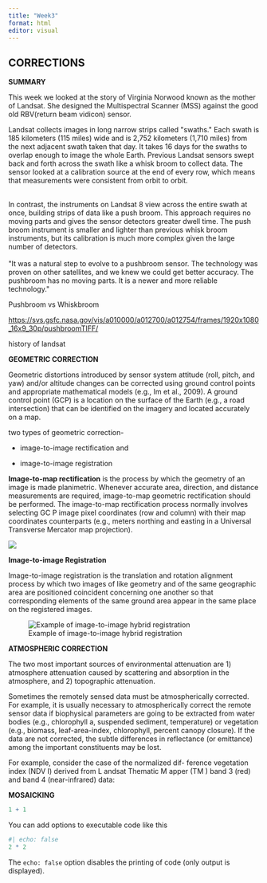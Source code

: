 ```yaml
---
title: "Week3"
format: html
editor: visual
---
```


## **CORRECTIONS**

**SUMMARY**

This week we looked at the story of Virginia Norwood known as the mother of Landsat. She designed the Multispectral Scanner (MSS) against the good old RBV(return beam vidicon) sensor.

Landsat collects images in long narrow strips called \"swaths.\" Each swath is 185 kilometers (115 miles) wide and is 2,752 kilometers (1,710 miles) from the next adjacent swath taken that day. It takes 16 days for the swaths to overlap enough to image the whole Earth. Previous Landsat sensors swept back and forth across the swath like a whisk broom to collect data. The sensor looked at a calibration source at the end of every row, which means that measurements were consistent from orbit to orbit.

\
In contrast, the instruments on Landsat 8 view across the entire swath at once, building strips of data like a push broom. This approach requires no moving parts and gives the sensor detectors greater dwell time. The push broom instrument is smaller and lighter than previous whisk broom instruments, but its calibration is much more complex given the large number of detectors.\
\
\"It was a natural step to evolve to a pushbroom sensor. The technology was proven on other satellites, and we knew we could get better accuracy. The pushbroom has no moving parts. It is a newer and more reliable technology.\"

Pushbroom vs Whiskbroom

<https://svs.gsfc.nasa.gov/vis/a010000/a012700/a012754/frames/1920x1080_16x9_30p/pushbroomTIFF/>

history of landsat

**GEOMETRIC CORRECTION**

Geometric distortions introduced by sensor system attitude (roll, pitch, and yaw) and/or altitude changes can be corrected using ground control points and appropriate mathematical models (e.g., Im et al., 2009). A ground control point (GCP) is a location on the surface of the Earth (e.g., a road intersection) that can be identified on the imagery and located accurately on a map.

two types of geometric correction-

-   image-to-image rectification and

-   image-to-image registration

**Image-to-map rectification** is the process by which the geometry of an image is made planimetric. Whenever accurate area, direction, and distance measurements are required, image-to-map geometric rectification should be performed. The image-to-map rectification process normally involves selecting GC P image pixel coordinates (row and column) with their map coordinates counterparts (e.g., meters northing and easting in a Universal Transverse Mercator map projection).

![](images/085194c43202c81b1bc66fd011ab5552.GC3.webp){fig-align="center"}

**Image-to-image Registration**

Image-to-image registration is the translation and rotation alignment process by which two images of like geometry and of the same geographic area are positioned coincident concerning one another so that corresponding elements of the same ground area appear in the same place on the registered images.

![Example of image-to-image hybrid registration](images/9bc14fff503998327710bd5d280f55cb.GC5.webp){fig-align="center"}

**ATMOSPHERIC CORRECTION**

The two most important sources of environmental attenuation are 1) atmosphere attenuation caused by scattering and absorption in the atmosphere, and 2) topographic attenuation.

Sometimes the remotely sensed data must be atmospherically corrected. For example, it is usually necessary to atmospherically correct the remote sensor data if biophysical parameters are going to be extracted from water bodies (e.g., chlorophyll a, suspended sediment, temperature) or vegetation (e.g., biomass, leaf-area-index, chlorophyll, percent canopy closure). If the data are not corrected, the subtle differences in reflectance (or emittance) among the important constituents may be lost.

For example, consider the case of the normalized dif- ference vegetation index (NDV I) derived from L andsat Thematic M apper (TM ) band 3 (red) and band 4 (near-infrared) data:

**MOSAICKING**

```r
1 + 1
```

You can add options to executable code like this

```r
#| echo: false
2 * 2
```

The `echo: false` option disables the printing of code (only output is displayed).

